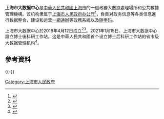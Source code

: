 '''上海市大数据中心'''是[[中華人民共和國|中華人民共和國]][[上海市|上海市]]的一個政務大數據處理場所和公共數據管理機構。该机构隶属于[[上海市人民政府办公厅|上海市人民政府办公厅]]<ref>{{cite web |title=上海市2021年市级部门预算（上海市大数据中心） |url=https://www.shanghai.gov.cn/cmsres/f0/f017ed8626df4c0590bac3b48d90fa59/cfa555f7221d98483a492861b1d7f437.pdf |website=上海市人民政府网站 |accessdate=2021-08-29 |archive-date=2021-08-29 |archive-url=https://web.archive.org/web/20210829163541/https://www.shanghai.gov.cn/cmsres/f0/f017ed8626df4c0590bac3b48d90fa59/cfa555f7221d98483a492861b1d7f437.pdf }}</ref>，負責对政务信息等各类信息進行数据整合，建设和运营[[一網通辦|一網通辦]]等政務系統以及[[随申码|随申码]]。

上海市大数据中心於2018年4月12日成立<ref>{{cite news |title=上海将组建大数据中心，政务数据大有可为 |url=https://www.yicai.com/news/5404500.html |publisher=第一財經}}</ref><ref>{{cite news |title=十年一剑 上海智慧城市建设的"十年十事" |url=http://sh.people.com.cn/n2/2020/1208/c134768-34463077.html |publisher=人民網}}</ref>。2021年1月15日，上海市大数据中心設立博士後科研工作站，这是中華人民共和國首个设立博士后科研工作站的省市级大数据管理机构<ref>{{cite news |title=全国首个！上海市大数据中心博士后科研工作站揭牌 |url=https://www.thepaper.cn/newsDetail_forward_10802081 |publisher=澎湃新聞}}</ref>。

== 參考資料 ==
{{Reflist|2}}

{{-}}
{{上海小作品}}
{{上海市人民政府}}
[[Category:上海市人民政府|Category:上海市人民政府]]